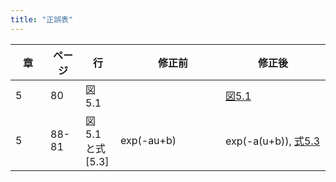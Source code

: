 ```yaml
---
title: "正誤表"
---
```


|章  |ページ  |行  |　修正前 | 修正後|
|-|-|-|---|---|
|5  |80 |図5.1 ||[図5.1](fig/Fig5_1_d_correction.tif)|
|5  |88-81 |図5.1と式[5.3] |exp(-au+b)|exp(-a(u+b)), [式5.3](fig/equation5.3_correction.pdf)|

